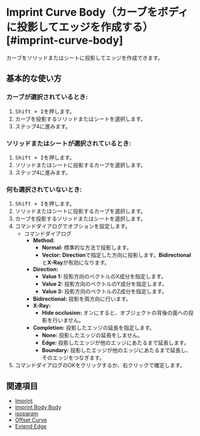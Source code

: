 
# Imprint Curve Body（カーブをボディに投影してエッジを作成する）[#imprint-curve-body]

<Reference shortcut="Shift + I" command="Imprint Curve Body" button="" />

カーブをソリッドまたはシートに投影してエッジを作成できます。

## 基本的な使い方

### カーブが選択されているとき:

1. <kbd>Shift + I</kbd>を押します。
2. カーブを投影するソリッドまたはシートを選択します。
3. ステップ4に進みます。

### ソリッドまたはシートが選択されているとき:

1. <kbd>Shift + I</kbd>を押します。
2. ソリッドまたはシートに投影するカーブを選択します。
3. ステップ4に進みます。

### 何も選択されていないとき:

1. <kbd>Shift + I</kbd>を押します。
2. ソリッドまたはシートに投影するカーブを選択します。
3. カーブを投影するソリッドまたはシートを選択します。
4. コマンドダイアログでオプションを設定します。
     - <Kst>コマンドダイアログ</Kst>
          - **Method:**
               - **Normal:** 標準的な方法で投影します。
               - **Vector:** **Direction**で指定した方向に投影します。**Bidirectional**と**X-Ray**が有効になります。
          - **Direction:**
               - **Value 1:** 投影方向のベクトルのX成分を指定します。
               - **Value 2:** 投影方向のベクトルのY成分を指定します。
               - **Value 3:** 投影方向のベクトルのZ成分を指定します。
          - **Bidirectional:** 投影を両方向に行います。
          - **X-Ray:** 
               - **Hide occlusion:** オンにすると、オブジェクトの背後の面への投影を行いません。
          - **Completion:** 投影したエッジの延長を指定します。
               - **None:** 投影したエッジの延長をしません。
               - **Edge:** 投影したエッジが他のエッジにあたるまで延長します。
               - **Boundary:** 投影したエッジが他のエッジにあたるまで延長し、そのエッジをつなぎます。
5. コマンドダイアログのOKをクリックするか、右クリックで確定します。

<VideoPlayer fileName="imprint-curve-body"/>

## 関連項目
- [Imprint](./imprint)
- [Imprint Body Body](./imprint-body-body)
- [isoparam](./isoparam)
- [Offset Curve](./offset-curve)
- [Extend Edge](./extend-edge)